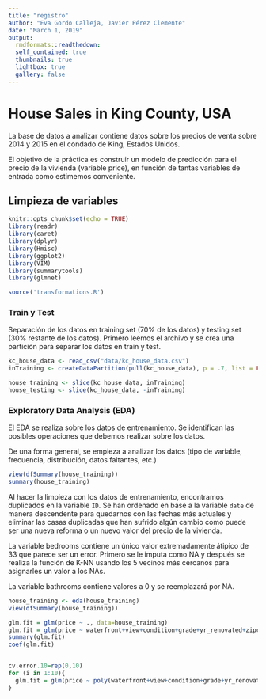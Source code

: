 ```yaml
---
title: "registro"
author: "Eva Gordo Calleja, Javier Pérez Clemente"
date: "March 1, 2019"
output:
  rmdformats::readthedown:
  self_contained: true
  thumbnails: true
  lightbox: true
  gallery: false
---
```


# House Sales in King County, USA

La base de datos a analizar contiene datos sobre los precios de venta sobre 2014 y 2015 en el condado  de King, Estados Unidos. 

El objetivo de la práctica es construir un modelo de predicción para el precio de la vivienda (variable price), en función de tantas variables de entrada como estimemos conveniente.

## Limpieza de variables

```r
knitr::opts_chunk$set(echo = TRUE)
library(readr)
library(caret)
library(dplyr)
library(Hmisc)
library(ggplot2)
library(VIM)
library(summarytools)
library(glmnet)

source('transformations.R')
```

### Train y Test

Separación de los datos en training set (70% de los datos) y testing set (30% restante de los datos).
Primero leemos el archivo y se crea una partición para separar los datos en train y test.
```r
kc_house_data <- read_csv("data/kc_house_data.csv")
inTraining <- createDataPartition(pull(kc_house_data), p = .7, list = FALSE,times = 1)

house_training <- slice(kc_house_data, inTraining)
house_testing <- slice(kc_house_data, -inTraining)
```

### Exploratory Data Analysis (EDA)

El EDA se realiza sobre los datos de entrenamiento. Se identifican las posibles operaciones que debemos realizar sobre los datos.

De una forma general, se empieza a analizar los datos (tipo de variable, frecuencia, distribución, datos faltantes, etc.)
```r
view(dfSummary(house_training))
summary(house_training)
```

Al hacer la limpieza con los datos de entrenamiento, encontramos duplicados en la variable `ID`. Se han ordenado en base a la variable `date` de manera descendente para quedarnos con las fechas más actuales y eliminar las casas duplicadas que han sufrido algún cambio como puede ser una nueva reforma o un nuevo valor del precio de la vivienda.

La variable bedrooms contiene un único valor extremadamente átipico de 33 que parece ser un error.
Primero se le imputa como NA y después se realiza la función de K-NN usando los 5 vecinos más cercanos para asignarles un valor a los NAs.

La variable bathrooms contiene valores a 0 y se reemplazará por NA.

```r
house_training <- eda(house_training)
view(dfSummary(house_training))
```

```r
glm.fit = glm(price ~ ., data=house_training)
glm.fit = glm(price ~ waterfront+view+condition+grade+yr_renovated+zipcode+lat+sqft_living15, data=house_training)
summary(glm.fit)
coef(glm.fit)


cv.error.10=rep(0,10)
for (i in 1:10){
  glm.fit = glm(price ~ poly(waterfront+view+condition+grade+yr_renovated+zipcode+lat+sqft_living15, i), data=house_training)
}
```

